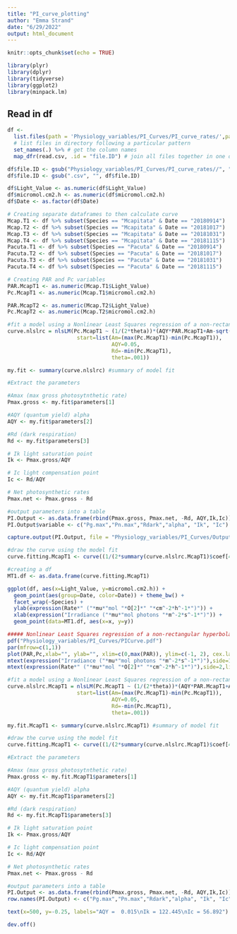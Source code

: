 ```yaml
---
title: "PI_curve_plotting"
author: "Emma Strand"
date: "6/29/2022"
output: html_document
---
```


```r
knitr::opts_chunk$set(echo = TRUE)

library(plyr)
library(dplyr)
library(tidyverse)
library(ggplot2)
library(minpack.lm)
```

## Read in df

```r
df <-
  list.files(path = 'Physiology_variables/PI_Curves/PI_curve_rates/',pattern = ".csv", full.names = TRUE) %>% 
  # list files in directory following a particular pattern
  set_names(.) %>% # get the column names
  map_dfr(read.csv, .id = "file.ID") # join all files together in one data frame by file ID

df$file.ID <- gsub("Physiology_variables/PI_Curves/PI_curve_rates//", "", df$file.ID)
df$file.ID <- gsub(".csv", "", df$file.ID)
```

```r
df$Light_Value <- as.numeric(df$Light_Value)
df$micromol.cm2.h <- as.numeric(df$micromol.cm2.h)
df$Date <- as.factor(df$Date)

# Creating separate dataframes to then calculate curve
Mcap.T1 <- df %>% subset(Species == "Mcapitata" & Date == "20180914")
Mcap.T2 <- df %>% subset(Species == "Mcapitata" & Date == "20181017")
Mcap.T3 <- df %>% subset(Species == "Mcapitata" & Date == "20181031")
Mcap.T4 <- df %>% subset(Species == "Mcapitata" & Date == "20181115")
Pacuta.T1 <- df %>% subset(Species == "Pacuta" & Date == "20180914")
Pacuta.T2 <- df %>% subset(Species == "Pacuta" & Date == "20181017")
Pacuta.T3 <- df %>% subset(Species == "Pacuta" & Date == "20181031")
Pacuta.T4 <- df %>% subset(Species == "Pacuta" & Date == "20181115")

# Creating PAR and Pc variables
PAR.McapT1 <- as.numeric(Mcap.T1$Light_Value)
Pc.McapT1 <- as.numeric(Mcap.T1$micromol.cm2.h)

PAR.McapT2 <- as.numeric(Mcap.T2$Light_Value)
Pc.McapT2 <- as.numeric(Mcap.T2$micromol.cm2.h)
```





```r
#fit a model using a Nonlinear Least Squares regression of a non-rectangular hyperbola (Marshall & Biscoe, 1980)
curve.nlslrc = nlsLM(Pc.McapT1 ~ (1/(2*theta))*(AQY*PAR.McapT1+Am-sqrt((AQY*PAR.McapT1+Am)^2-4*AQY*theta*Am*PAR.McapT1))-Rd,
                      start=list(Am=(max(Pc.McapT1)-min(Pc.McapT1)),
                                 AQY=0.05,
                                 Rd=-min(Pc.McapT1),
                                 theta=.001)) 

my.fit <- summary(curve.nlslrc) #summary of model fit

#Extract the parameters

#Amax (max gross photosytnthetic rate) 
Pmax.gross <- my.fit$parameters[1]

#AQY (quantum yield) alpha  
AQY <- my.fit$parameters[2]

#Rd (dark respiration)
Rd <- my.fit$parameters[3]

# Ik light saturation point
Ik <- Pmax.gross/AQY

# Ic light compensation point
Ic <- Rd/AQY

# Net photosynthetic rates
Pmax.net <- Pmax.gross - Rd

#output parameters into a table
PI.Output <- as.data.frame(rbind(Pmax.gross, Pmax.net, -Rd, AQY,Ik,Ic))
PI.Output$variable <- c("Pg.max","Pn.max","Rdark","alpha", "Ik", "Ic")

capture.output(PI.Output, file = "Physiology_variables/PI_Curves/Output/PI_MT1.txt")
```


```r
#draw the curve using the model fit
curve.fitting.McapT1 <- curve((1/(2*summary(curve.nlslrc.McapT1)$coef[4,1]))*(summary(curve.nlslrc.McapT1)$coef[2,1]*x+summary(curve.nlslrc.McapT1)$coef[1,1]-sqrt((summary(curve.nlslrc.McapT1)$coef[2,1]*x+summary(curve.nlslrc.McapT1)$coef[1,1])^2-4*summary(curve.nlslrc.McapT1)$coef[2,1]*summary(curve.nlslrc.McapT1)$coef[4,1]*summary(curve.nlslrc.McapT1)$coef[1,1]*x))-summary(curve.nlslrc.McapT1)$coef[3,1])

#creating a df
MT1.df <- as.data.frame(curve.fitting.McapT1)
```


```r
ggplot(df, aes(x=Light_Value, y=micromol.cm2.h)) +
  geom_point(aes(group=Date, color=Date)) + theme_bw() +
  facet_wrap(~Species) +
  ylab(expression(Rate*" ("*mu*"mol "*O[2]*" "*cm^-2*h^-1*")")) + 
  xlab(expression("Irradiance ("*mu*"mol photons "*m^-2*s^-1*")")) +
  geom_point(data=MT1.df, aes(x=x, y=y)) 
```

```r
##### Nonlinear Least Squares regression of a non-rectangular hyperbola (Marshall & Biscoe, 1980) #####
pdf("Physiology_variables/PI_Curves/PICurve.pdf")
par(mfrow=c(1,1))
plot(PAR,Pc,xlab="", ylab="", xlim=c(0,max(PAR)), ylim=c(-1, 2), cex.lab=0.8,cex.axis=0.8,cex=1, main="", adj = 0.05) #set plot info
mtext(expression("Irradiance ("*mu*"mol photons "*m^-2*s^-1*")"),side=1,line=3.3,cex=1) #add labels
mtext(expression(Rate*" ("*mu*"mol "*O[2]*" "*cm^-2*h^-1*")"),side=2,line=2,cex=1) #add labels

#fit a model using a Nonlinear Least Squares regression of a non-rectangular hyperbola (Marshall & Biscoe, 1980)
curve.nlslrc.McapT1 = nlsLM(Pc.McapT1 ~ (1/(2*theta))*(AQY*PAR.McapT1+Am-sqrt((AQY*PAR.McapT1+Am)^2-4*AQY*theta*Am*PAR.McapT1))-Rd,
                      start=list(Am=(max(Pc.McapT1)-min(Pc.McapT1)),
                                 AQY=0.05,
                                 Rd=-min(Pc.McapT1),
                                 theta=.001)) 

my.fit.McapT1 <- summary(curve.nlslrc.McapT1) #summary of model fit

#draw the curve using the model fit
curve.fitting.McapT1 <- curve((1/(2*summary(curve.nlslrc.McapT1)$coef[4,1]))*(summary(curve.nlslrc.McapT1)$coef[2,1]*x+summary(curve.nlslrc.McapT1)$coef[1,1]-sqrt((summary(curve.nlslrc.McapT1)$coef[2,1]*x+summary(curve.nlslrc.McapT1)$coef[1,1])^2-4*summary(curve.nlslrc.McapT1)$coef[2,1]*summary(curve.nlslrc.McapT1)$coef[4,1]*summary(curve.nlslrc.McapT1)$coef[1,1]*x))-summary(curve.nlslrc.McapT1)$coef[3,1])

#Extract the parameters

#Amax (max gross photosytnthetic rate) 
Pmax.gross <- my.fit.McapT1$parameters[1]

#AQY (quantum yield) alpha  
AQY <- my.fit.McapT1$parameters[2]

#Rd (dark respiration)
Rd <- my.fit.McapT1$parameters[3]

# Ik light saturation point
Ik <- Pmax.gross/AQY

# Ic light compensation point
Ic <- Rd/AQY

# Net photosynthetic rates
Pmax.net <- Pmax.gross - Rd

#output parameters into a table
PI.Output <- as.data.frame(rbind(Pmax.gross, Pmax.net, -Rd, AQY,Ik,Ic))
row.names(PI.Output) <- c("Pg.max","Pn.max","Rdark","alpha", "Ik", "Ic")

text(x=500, y=-0.25, labels="AQY =  0.015\nIk = 122.445\nIc = 56.892")

dev.off()
```

